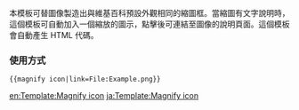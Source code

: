 {{Documentation subpage}}
<!-- PLEASE ADD CATEGORIES AND INTERWIKIS AT THE BOTTOM OF THIS PAGE -->

本模板可替圖像製造出與維基百科預設外觀相同的縮圖框。當縮圖有文字說明時，這個模板可自動加入一個縮放的圖示，點擊後可連結至圖像的說明頁面。這個模板會自動產生 HTML 代碼。

=== 使用方式 ===
<code><nowiki>
{{magnify icon|link=File:Example.png}}
</nowiki></code>

<includeonly>
<!-- CATEGORIES AND INTERWIKIS HERE, THANKS -->
[[Category:格式模板|{{PAGENAME}}]]

[[en:Template:Magnify icon]]
[[ja:Template:Magnify icon]]
</includeonly>
